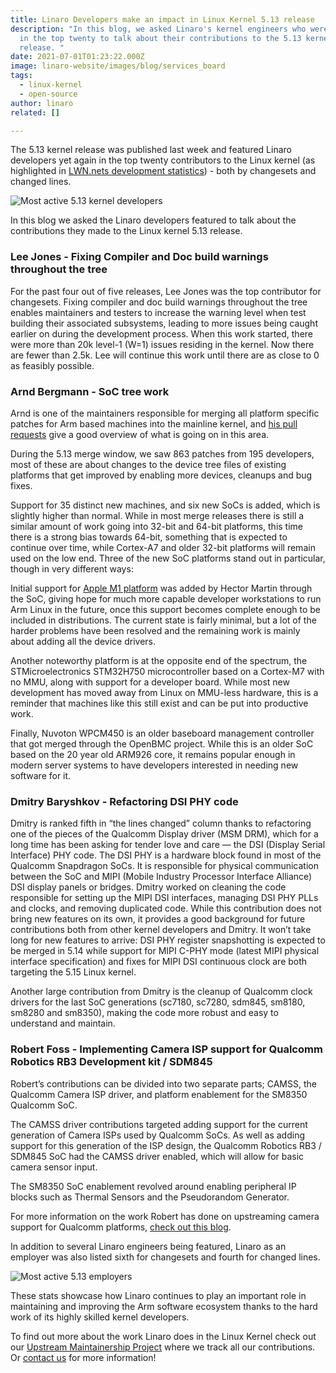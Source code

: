 ```yaml
---
title: Linaro Developers make an impact in Linux Kernel 5.13 release
description: "In this blog, we asked Linaro's kernel engineers who were featured
  in the top twenty to talk about their contributions to the 5.13 kernel
  release. "
date: 2021-07-01T01:23:22.000Z
image: linaro-website/images/blog/services_board
tags:
  - linux-kernel
  - open-source
author: linaro
related: []

---
```


The 5.13 kernel release was published last week and featured Linaro developers yet again in the top twenty contributors to the Linux kernel (as highlighted in [LWN.nets development statistics](https://lwn.net/Articles/860989/)) - both by changesets and changed lines.

![Most active 5.13 kernel developers](/linaro-website/images/blog/5.13-kernel-stats)

In this blog we asked the Linaro developers featured to talk about the contributions they made to the Linux kernel 5.13 release.

### **Lee Jones - Fixing Compiler and Doc build warnings throughout the tree**

For the past four out of five releases, Lee Jones was the top contributor for changesets. Fixing compiler and doc build warnings throughout the tree enables maintainers and testers to increase the warning level when test building their associated subsystems, leading to more issues being caught earlier on during the development process. When this work started, there were more than 20k level-1 (W=1) issues residing in the kernel. Now there are fewer than 2.5k. Lee will continue this work until there are as close to 0 as feasibly possible.

### **Arnd Bergmann - SoC tree work**

Arnd is one of the maintainers responsible for merging all platform specific patches for Arm based machines into the mainline kernel, and [his pull requests](https://lore.kernel.org/linux-arm-kernel/CAK8P3a2RjRSjTcmwVf3VHy2CUB2HBj5AaJTx=1NSYuA_Qy4E-w@mail.gmail.com/T/#u) give a good overview of what is going on in this area.

During the 5.13 merge window, we saw 863 patches from 195 developers, most of these are about changes to the device tree files of existing platforms that get improved by enabling more devices, cleanups and bug fixes.

Support for 35 distinct new machines, and six new SoCs is added, which is slightly higher than normal. While in most merge releases there is still a similar amount of work going into 32-bit and 64-bit platforms, this time there is a strong bias towards 64-bit, something that is expected to continue over time, while Cortex-A7 and older 32-bit platforms will remain used on the low end. Three of the new SoC platforms stand out in particular, though in very different ways:

Initial support for [Apple M1 platform](https://github.com/AsahiLinux/docs/wiki/SW%3ALinux) was added by Hector Martin through the SoC, giving hope for much more capable developer workstations to run Arm Linux in the future, once this support becomes complete enough to be included in distributions. The current state is fairly minimal, but a lot of the harder problems have been resolved and the remaining work is mainly about adding all the device drivers.

Another noteworthy platform is at the opposite end of the spectrum, the STMicroelectronics STM32H750 microcontroller based on a Cortex-M7 with no MMU, along with support for a developer board. While most new development has moved away from Linux on MMU-less hardware, this is a reminder that machines like this still exist and can be put into productive work.

Finally, Nuvoton WPCM450 is an older baseboard management controller that got merged through the OpenBMC project. While this is an older SoC based on the 20 year old ARM926 core, it remains popular enough in modern server systems to have developers interested in needing new software for it.

### **Dmitry Baryshkov  - Refactoring DSI PHY code**

Dmitry is ranked fifth in “the lines changed” column thanks to refactoring one of the pieces of the Qualcomm Display driver (MSM DRM), which for a long time has been asking for tender love and care — the DSI (Display Serial Interface) PHY code. The DSI PHY is a hardware block found in most of the Qualcomm Snapdragon SoCs. It is responsible for physical communication between the SoC and MIPI (Mobile Industry Processor Interface Alliance) DSI display panels or bridges. Dmitry worked on cleaning the code responsible for setting up the MIPI DSI interfaces, managing DSI PHY PLLs and clocks, and removing duplicated code. While this contribution does not bring new features on its own, it provides a good background for future contributions both from other kernel developers and Dmitry. It won’t take long for new features to arrive: DSI PHY register snapshotting is expected to be merged in 5.14 while support for MIPI C-PHY mode (latest MIPI physical interface specification) and fixes for MIPI DSI continuous clock are both targeting the 5.15 Linux kernel.

Another large contribution from Dmitry is the cleanup of Qualcomm clock drivers for the last SoC generations (sc7180, sc7280, sdm845, sm8180, sm8280 and sm8350), making the code more robust and easy to understand and maintain.

### **Robert Foss  - Implementing Camera ISP support for Qualcomm Robotics RB3 Development kit / SDM845**

Robert’s contributions can be divided into two separate parts; CAMSS, the Qualcomm Camera ISP driver, and platform enablement for the SM8350 Qualcomm SoC.

The CAMSS driver contributions targeted adding support for the current generation of Camera ISPs used by Qualcomm SoCs. As well as adding support for this generation of the ISP design, the Qualcomm Robotics RB3 / SDM845 SoC had the CAMSS driver enabled, which will allow for basic camera sensor input.

The SM8350 SoC enablement revolved around enabling peripheral IP blocks such as Thermal Sensors and the Pseudorandom Generator.

For more information on the work Robert has done on upstreaming camera support for Qualcomm platforms, [check out this blog](https://www.linaro.org/blog/upstream-camera-support-for-qualcomm-platforms/).

In addition to several Linaro engineers being featured, Linaro as an employer was also listed sixth for changesets and fourth for changed lines.

![Most active 5.13 employers](/linaro-website/images/blog/kernel-5.13-employees)

These stats showcase how Linaro continues to play an important role in maintaining and improving the Arm software ecosystem thanks to the hard work of its highly skilled kernel developers.

To find out more about the work Linaro does in the Linux Kernel check out our [Upstream Maintainership Project](https://linaro.atlassian.net/wiki/spaces/UM/overview) where we track all our contributions. Or [contact us](https://www.linaro.org/contact/) for more information!
